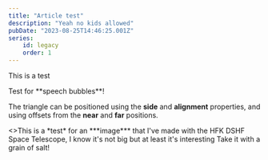 ---
title: "Article test"
description: "Yeah no kids allowed"
pubDate: "2023-08-25T14:46:25.001Z"
series:
    id: legacy
    order: 1
---




This is a test

<TextBubble theme="yonic" position="bottom" alignment="far">
Test for **speech bubbles**!

The triangle can be positioned using the **side** and **alignment** properties, and using offsets from the **near** and **far** positions.
</TextBubble>
<Chara name="yonic" position="right" set="summer" sprite="thinking" thoughts="I've worked too hard on this..." />

<Picture src={Test} alt="Test image">
    <>This is a *test* for an ***image*** that I've made with the HFK DSHF Space Telescope, I know it's not big but at least it's interesting</>
</Picture>
Take it with a grain of salt!